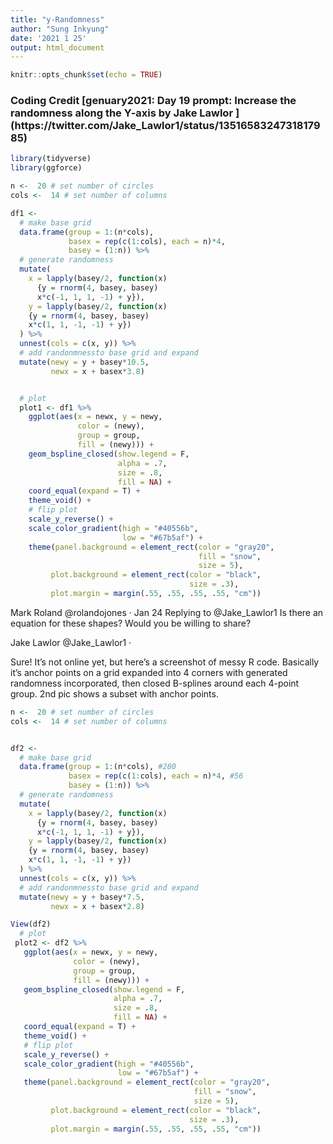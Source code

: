 ```yaml
---
title: "y-Randomness"
author: "Sung Inkyung"
date: '2021 1 25'
output: html_document
---
```


```r
knitr::opts_chunk$set(echo = TRUE)
```
### Coding Credit [genuary2021: Day 19 prompt: Increase the randomness along the Y-axis by Jake Lawlor ] (https://twitter.com/Jake_Lawlor1/status/1351658324731817985)
```r
library(tidyverse)
library(ggforce)
```


```r
n <-  20 # set number of circles
cols <-  14 # set number of columns

df1 <- 
  # make base grid
  data.frame(group = 1:(n*cols),
             basex = rep(c(1:cols), each = n)*4,
             basey = (1:n)) %>% 
  # generate randomness
  mutate(
    x = lapply(basey/2, function(x)
      {y = rnorm(4, basey, basey)
      x*c(-1, 1, 1, -1) + y}),
    y = lapply(basey/2, function(x)
    {y = rnorm(4, basey, basey)
    x*c(1, 1, -1, -1) + y})
  ) %>% 
  unnest(cols = c(x, y)) %>% 
  # add randonmnessto base grid and expand
  mutate(newy = y + basey*10.5,
         newx = x + basex*3.8)


  # plot
  plot1 <- df1 %>% 
    ggplot(aes(x = newx, y = newy,
               color = (newy),
               group = group,
               fill = (newy))) +
    geom_bspline_closed(show.legend = F,
                        alpha = .7,
                        size = .8, 
                        fill = NA) +
    coord_equal(expand = T) +
    theme_void() +
    # flip plot
    scale_y_reverse() +
    scale_color_gradient(high = "#40556b",
                         low = "#67b5af") +
    theme(panel.background = element_rect(color = "gray20",
                                          fill = "snow",
                                          size = 5),
         plot.background = element_rect(color = "black",
                                        size = .3),
         plot.margin = margin(.55, .55, .55, .55, "cm"))

```
Mark Roland
@rolandojones
·
Jan 24
Replying to 
@Jake_Lawlor1
Is there an equation for these shapes? Would you be willing to share?

Jake Lawlor
@Jake_Lawlor1
·

Sure! It's not online yet, but here's a screenshot of messy R code. Basically it's anchor points on a grid expanded into 4 corners with generated randomness incorporated, then closed B-splines around each 4-point group. 2nd pic shows a subset with anchor points.
```r
n <-  20 # set number of circles
cols <-  14 # set number of columns


df2 <- 
  # make base grid
  data.frame(group = 1:(n*cols), #280
             basex = rep(c(1:cols), each = n)*4, #56
             basey = (1:n)) %>% 
  # generate randomness
  mutate(
    x = lapply(basey/2, function(x)
      {y = rnorm(4, basey, basey)
      x*c(-1, 1, 1, -1) + y}),
    y = lapply(basey/2, function(x)
    {y = rnorm(4, basey, basey)
    x*c(1, 1, -1, -1) + y})
  ) %>% 
  unnest(cols = c(x, y)) %>% 
  # add randonmnessto base grid and expand
  mutate(newy = y + basey*7.5,
         newx = x + basex*2.8)

View(df2)
  # plot
 plot2 <- df2 %>% 
   ggplot(aes(x = newx, y = newy,
              color = (newy),
              group = group,
              fill = (newy))) +
   geom_bspline_closed(show.legend = F,
                       alpha = .7,
                       size = .8, 
                       fill = NA) +
   coord_equal(expand = T) +
   theme_void() +
   # flip plot
   scale_y_reverse() +
   scale_color_gradient(high = "#40556b",
                        low = "#67b5af") +
   theme(panel.background = element_rect(color = "gray20",
                                         fill = "snow",
                                         size = 5),
         plot.background = element_rect(color = "black",
                                        size = .3),
         plot.margin = margin(.55, .55, .55, .55, "cm"))
```

